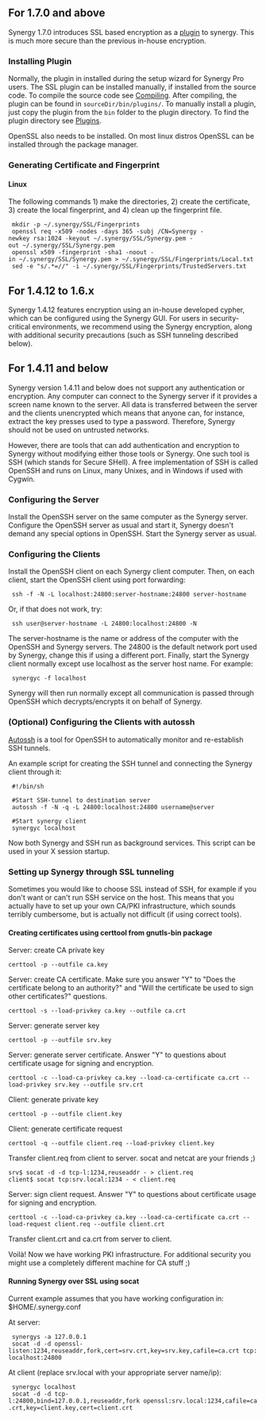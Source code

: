 ==For 1.7.0 and above==

Synergy 1.7.0 introduces SSL based encryption as a [[plugins|plugin]] to synergy. This is much more secure than the previous in-house encryption.

===Installing Plugin===

Normally, the plugin in installed during the setup wizard for Synergy Pro users. The SSL plugin can be installed manually, if installed from the source code. To compile the source code see [[Compiling]]. After compiling, the plugin can be found in <code> sourceDir/bin/plugins/</code>. To manually install a plugin, just copy the plugin from the <code>bin</code> folder to the plugin directory. To find the plugin directory see [[Plugins]].

OpenSSL also needs to be installed. On most linux distros OpenSSL can be installed through the package manager.

===Generating Certificate and Fingerprint===

====Linux====

The following commands 1) make the directories, 2) create the certificate, 3) create the local fingerprint, and 4) clean up the fingerprint file.

  mkdir -p ~/.synergy/SSL/Fingerprints
  openssl req -x509 -nodes -days 365 -subj /CN=Synergy -newkey rsa:1024 -keyout ~/.synergy/SSL/Synergy.pem -out ~/.synergy/SSL/Synergy.pem
  openssl x509 -fingerprint -sha1 -noout -in ~/.synergy/SSL/Synergy.pem > ~/.synergy/SSL/Fingerprints/Local.txt
  sed -e "s/.*=//" -i ~/.synergy/SSL/Fingerprints/TrustedServers.txt



==For 1.4.12 to 1.6.x==

Synergy 1.4.12 features encryption using an in-house developed cypher, which can be configured using the Synergy GUI. For users in security-critical environments, we recommend using the Synergy encryption, along with additional security precautions (such as SSH tunneling described below).

==For 1.4.11 and below==

Synergy version 1.4.11 and below does not support any authentication or encryption. Any computer can connect to the Synergy server if it provides a screen name known to the server. All data is transferred between the server and the clients unencrypted which means that anyone can, for instance, extract the key presses used to type a password. Therefore, Synergy should not be used on untrusted networks.

However, there are tools that can add authentication and encryption to Synergy without modifying either those tools or Synergy. One such tool is SSH (which stands for Secure SHell). A free implementation of SSH is called OpenSSH and runs on Linux, many Unixes, and in Windows if used with Cygwin.

===Configuring the Server===

Install the OpenSSH server on the same computer as the Synergy server. Configure the OpenSSH server as usual and start it, Synergy doesn't demand any special options in OpenSSH. Start the Synergy server as usual.

===Configuring the Clients===

Install the OpenSSH client on each Synergy client computer. Then, on each client, start the OpenSSH client using port forwarding:

  ssh -f -N -L localhost:24800:server-hostname:24800 server-hostname

Or, if that does not work, try:

  ssh user@server-hostname -L 24800:localhost:24800 -N

The server-hostname is the name or address of the computer with the OpenSSH and Synergy servers. The 24800 is the default network port used by Synergy, change this if using a different port. Finally, start the Synergy client normally except use localhost as the server host name. For example:

  synergyc -f localhost

Synergy will then run normally except all communication is passed through OpenSSH which decrypts/encrypts it on behalf of Synergy.

===(Optional) Configuring the Clients with autossh===

[http://www.harding.motd.ca/autossh/ Autossh] is a tool for OpenSSH to automatically monitor and re-establish SSH tunnels.

An example script for creating the SSH tunnel and connecting the Synergy client through it:

  #!/bin/sh
  
  #Start SSH-tunnel to destination server
  autossh -f -N -q -L 24800:localhost:24800 username@server
  
  #Start synergy client
  synergyc localhost

Now both Synergy and SSH run as background services. This script can be used in your X session startup.

===Setting up Synergy through SSL tunneling===

Sometimes you would like to choose SSL instead of SSH, for example if you don't want or can't run SSH service on the host. This means that you actually have to set up your own CA/PKI infrastructure, which sounds terribly cumbersome, but is actually not difficult (if using correct tools).

====Creating certificates using certtool from gnutls-bin package====

Server: create CA private key

 certtool -p --outfile ca.key

Server: create CA certificate. Make sure you answer "Y" to "Does the certificate belong to an authority?" and "Will the certificate be used to sign other certificates?" questions.

 certtool -s --load-privkey ca.key --outfile ca.crt

Server: generate server key

 certtool -p --outfile srv.key

Server: generate server certificate. Answer "Y" to questions about certificate usage for signing and encryption.

 certtool -c --load-ca-privkey ca.key --load-ca-certificate ca.crt --load-privkey srv.key --outfile srv.crt

Client: generate private key

 certtool -p --outfile client.key

Client: generate certificate request

 certtool -q --outfile client.req --load-privkey client.key

Transfer client.req from client to server. socat and netcat are your friends ;)

 srv$ socat -d -d tcp-l:1234,reuseaddr - > client.req
 client$ socat tcp:srv.local:1234 - < client.req

Server: sign client request. Answer "Y" to questions about certificate usage for signing and encryption.

 certtool -c --load-ca-privkey ca.key --load-ca-certificate ca.crt --load-request client.req --outfile client.crt

Transfer client.crt and ca.crt from server to client.

Voilà! Now we have working PKI infrastructure. For additional security you might use a completely different machine for CA stuff ;)

====Running Synergy over SSL using socat====

Current example assumes that you have working configuration in: $HOME/.synergy.conf

At server:
  synergys -a 127.0.0.1
  socat -d -d openssl-listen:1234,reuseaddr,fork,cert=srv.crt,key=srv.key,cafile=ca.crt tcp:localhost:24800

At client (replace srv.local with your appropriate server name/ip):
  synergyc localhost
  socat -d -d tcp-l:24800,bind=127.0.0.1,reuseaddr,fork openssl:srv.local:1234,cafile=ca.crt,key=client.key,cert=client.crt

